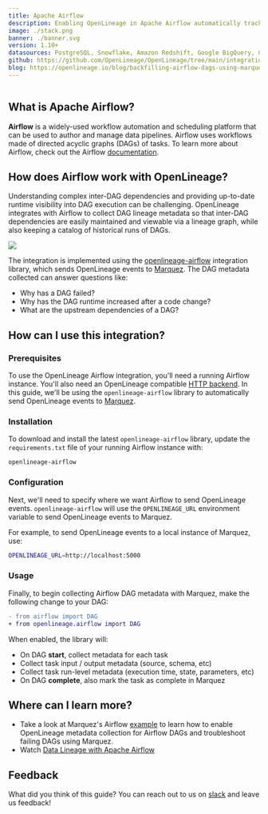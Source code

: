 ```yaml
---
title: Apache Airflow
description: Enabling OpenLineage in Apache Airflow automatically tracks metadata about jobs and datasets as DAGs execute.
image: ./stack.png
banner: ./banner.svg
version: 1.10+
datasources: PostgreSQL, Snowflake, Amazon Redshift, Google BigQuery, Great Expectations
github: https://github.com/OpenLineage/OpenLineage/tree/main/integration/airflow
blog: https://openlineage.io/blog/backfilling-airflow-dags-using-marquez/
---
```


```toc
```

## What is Apache Airflow?

**Airflow** is a widely-used workflow automation and scheduling platform that can be used to author and manage data pipelines. Airflow uses workflows made of directed acyclic graphs (DAGs) of tasks. To learn more about Airflow, check out the Airflow [documentation](https://airflow.apache.org/docs/apache-airflow/stable/index.html).

## How does Airflow work with OpenLineage?

Understanding complex inter-DAG dependencies and providing up-to-date runtime visibility into DAG execution can be challenging. OpenLineage integrates with Airflow to collect DAG lineage metadata so that inter-DAG dependencies are easily maintained and viewable via a lineage graph, while also keeping a catalog of historical runs of DAGs.

<img class="m-12" src="./af-schematic.svg" />

The integration is implemented using the [openlineage-airflow](https://pypi.org/project/openlineage-airflow)  integration library, which sends OpenLineage events to [Marquez](https://marquezproject.ai). The DAG metadata collected can answer questions like:

* Why has a DAG failed?
* Why has the DAG runtime increased after a code change?
* What are the upstream dependencies of a DAG?


## How can I use this integration?

### Prerequisites

To use the OpenLineage Airflow integration, you'll need a running Airflow instance. You'll also need an OpenLineage compatible [HTTP backend](https://github.com/OpenLineage/OpenLineage#scope). In this guide, we'll be using the `openlineage-airflow` library to automatically send OpenLineage events to [Marquez](https://marquezproject.ai).

### Installation

To download and install the latest `openlineage-airflow` library, update the `requirements.txt` file of your running Airflow instance with: 

```
openlineage-airflow
```

### Configuration

Next, we'll need to specify where we want Airflow to send OpenLineage events. `openlineage-airflow` will use the `OPENLINEAGE_URL` environment variable to send OpenLineage events to Marquez.

For example, to send OpenLineage events to a local instance of Marquez, use:

```bash
OPENLINEAGE_URL=http://localhost:5000
```

### Usage

Finally, to begin collecting Airflow DAG metadata with Marquez, make the following change to your DAG:

```diff
- from airflow import DAG
+ from openlineage.airflow import DAG
```

When enabled, the library will:

* On DAG **start**, collect metadata for each task
* Collect task input / output metadata (source, schema, etc)
* Collect task run-level metadata (execution time, state, parameters, etc)
* On DAG **complete**, also mark the task as complete in Marquez

## Where can I learn more?

* Take a look at Marquez's Airflow [example](https://github.com/MarquezProject/marquez/tree/main/examples/airflow) to learn how to enable OpenLineage metadata collection for Airflow DAGs and troubleshoot failing DAGs using Marquez.
* Watch [Data Lineage with Apache Airflow](https://www.youtube.com/watch?v=dfRetdg9444)

## Feedback

What did you think of this guide? You can reach out to us on [slack](http://bit.ly/OpenLineageSlack) and leave us feedback!  


